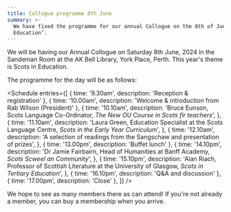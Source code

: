 ```yaml
---
title: Collogue programme 8th June
summary: >-
  We have fixed the programme for our annual Collogue on the 8th of June. The theme is ‘Scots in
  Education’.
---
```



We will be having our Annual Collogue on Saturday 8th June, 2024 in the Sandeman Room at the AK Bell
Library, York Place, Perth. This year's theme is Scots in Education.

The programme for the day will be as follows:

<Schedule
  entries={[
    { time: '9.30am', description: 'Reception & registration' },
    { time: '10.00am', description: 'Welcome & introduction from Rab Wilson (President)' },
    {
      time: '10.10am',
      description:
        'Bruce Eunson, Scots Language Co-Ordinator, <i>The New OU Course in Scots fir teachers</i>',
    },
    {
      time: '11.10am',
      description:
        'Laura Green, Education Specialist at the Scots Language Centre, <i>Scots in the Early Year Curriculum</i>',
    },
    {
      time: '12.10am',
      description: 'A selection of readings from the Sangschaw and presentation of prizes',
    },
    { time: '13.00pm', description: 'Buffet lunch' },
    {
      time: '14.10pm',
      description:
        'Dr Jamie Fairbairn, Head of Humanities at Banff Academy, <i>Scots Scweel an Community</i>',
    },
    {
      time: '15.10pm',
      description:
        'Alan Riach, Professor of Scottish Literature at the University of Glasgow, <i>Scots in Tertiary Education</i>',
    },
    { time: '16.10pm', description: 'Q&A and discussion' },
    { time: '17.00pm', description: 'Close' },
  ]}
/>

We hope to see as many members there as can attend! If you're not already a member, you can buy a
membership when you arrive.
